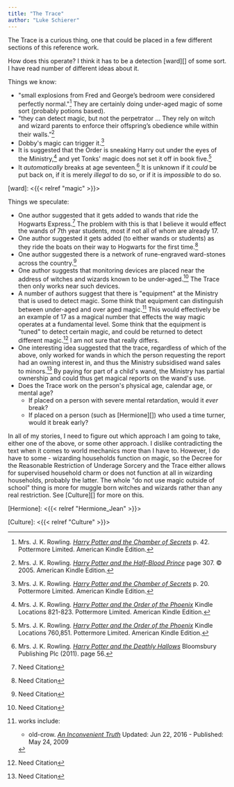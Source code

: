 ```yaml
---
title: "The Trace"
author: "Luke Schierer"
---
```


The Trace is a curious thing, one that could be placed in a few different
sections of this reference work.  

How does this operate?  I think it has to be a detection [ward][] of some sort.
I have read number of different ideas about it.

Things we know:

* "small explosions from Fred and George’s bedroom were considered perfectly
  normal."[^210618-1] They are certainly doing under-aged magic of some sort
  (probably potions based). 
* "they can detect magic, but not the perpetrator … They rely on witch and
  wizard parents to enforce their offspring’s obedience while within their
  walls.”[^210810-4]
* Dobby's magic can trigger it.[^210618-2]
* It is suggested that the Order is sneaking Harry out under the eyes of the
  Ministry,[^210618-3] and yet Tonks' magic does not set it off in book five.[^210618-4]
* It *automatically* breaks at age seventeen.[^221123-1]  It is unknown if it
  *could* be put back on, if it is merely *illegal* to do so, or if it is
  *impossible* to do so.

[^221123-1]: Mrs. J. K. Rowling.
    _[Harry Potter and the Deathly Hallows](https://www.librarything.com/work/3577382/book/225886820)_
    Bloomsbury Publishing Plc (2011). page 56.

[ward]: <{{< relref "magic" >}}>

Things we speculate: 

* One author suggested that it gets added to wands that ride the Hogwarts
  Express.[^210329-13] The problem with this is that I believe it would effect
  the wands of 7th year students, most if not all of whom are already 17. 
* One author suggested it gets added (to either wands or students) as they ride
  the boats on their way to Hogwarts for the first time.[^210329-14]
* One author suggested there is a network of rune-engraved ward-stones across
  the country.[^210329-15] 
* One author suggests that monitoring devices are placed near the address of
  witches and wizards known to be under-aged.[^210329-16] The Trace then only
  works near such devices. 
* A number of authors suggest that there is "equipment" at the Ministry that is used to
  detect magic.  Some think that equipment can distinguish between under-aged and
  over aged magic.[^210329-17] This would effectively be an example of 17 as a
  magical number that effects the way magic operates at a fundamental level.
  Some think that the equipment is "tuned" to detect certain magic, and could be
  returned to detect different magic.[^210329-18] I am not sure that really differs. 
* One interesting idea suggested that the trace, regardless of which of the
  above, only worked for wands in which the person requesting the report had an
  owning interest in, and thus the Ministry subsidised wand sales to
  minors.[^210329-19] By paying for part of a child's wand, the Ministry has
  partial ownership and could thus get magical reports on the wand's use. 
* Does the Trace work on the person's physical age, calendar age, or mental age? 
  * If placed on a person with severe mental retardation, would it *ever* break?
  * If placed on a person (such as [Hermione][]) who used a time turner, would it break early?

In all of my stories, I need to figure out which approach I am going to take,
either one of the above, or some other approach.  I dislike contradicting the
text when it comes to world mechanics more than I have to.  However, I do have
to some - wizarding households function on magic, so the Decree for the
Reasonable Restriction of Underage Sorcery and the Trace either allows for
supervised household charm or does not function at all in wizarding households,
probably the latter.  The whole "do not use magic outside of school" thing is
more for muggle born witches and wizards rather than any real restriction. See
[Culture][] for more on this. 

[Hermione]: <{{< relref "Hermione_Jean" >}}>

[Culture]: <{{< relref "Culture" >}}>

[^210810-4]: Mrs. J. K. Rowling. 
    _[Harry Potter and the Half-Blood Prince](https://www.goodreads.com/book/show/1.Harry_Potter_and_the_Half_Blood_Prince)_
    page 307. © 2005. American Kindle Edition. 

[^210618-1]: Mrs. J. K. Rowling. 
    _[Harry Potter and the Chamber of Secrets](https://www.goodreads.com/book/show/15881.Harry_Potter_and_the_Chamber_of_Secrets)_
    p. 42. Pottermore Limited. American Kindle Edition. 

[^210618-2]: Mrs. J. K. Rowling. 
    _[Harry Potter and the Chamber of Secrets](https://www.goodreads.com/book/show/15881.Harry_Potter_and_the_Chamber_of_Secrets)_
    p. 20. Pottermore Limited. American Kindle Edition. 

[^210618-3]: Mrs. J. K. Rowling.
    _[Harry Potter and the Order of the Phoenix](https://www.goodreads.com/book/show/2.Harry_Potter_and_the_Order_of_the_Phoenix)_
    Kindle Locations 821-823. Pottermore Limited. American Kindle Edition. 

[^210618-4]: Mrs. J. K. Rowling.
    _[Harry Potter and the Order of the Phoenix](https://www.goodreads.com/book/show/2.Harry_Potter_and_the_Order_of_the_Phoenix)_
    Kindle Locations 760,851. Pottermore Limited. American Kindle Edition. 

[^210329-13]: Need Citation

[^210329-14]: Need Citation

[^210329-15]: Need Citation

[^210329-16]: Need Citation

[^210329-17]: works include:
    * old-crow. _[An Inconvenient Truth](https://www.fanfiction.net/s/5084287)_ Updated: Jun 22, 2016 - Published: May 24, 2009

[^210329-18]: Need Citation

[^210329-19]: Need Citation

[^210329-12]: [Wikipedia](https://en.wikipedia.org/) 
    "[Emancipation of minors](https://en.wikipedia.org/wiki/Emancipation_of_minors)
    Last Updated: 2021-03-27. Last Viewed: 2021-03-29.

[^180709-2]: Mrs. J. K. Rowling. _Harry Potter and the Order of the Phoenix_.  Chapter 37. Location 12236. 

[^200731-4]: Mrs. J. K. Rowling.  _Harry Potter and the Goblet of Fire_ 

[^200731-5]: Mrs. J. K. Rowling. _Harry Potter and the Order of the Phoenix_

[^200731-6]: Radaslab.  
    _[Not Normal](https://www.fanfiction.net/s/7144149)_
    [Fanfiction.net](https://www.fanfiction.net/) 
    [Chapter 59](https://www.fanfiction.net/s/7144149/59/Not-Normal)  Published 2011-07-04,
    Updated 2013-08-10, Last Viewed 2020-07-31.

[^200731-7]: Citation needed. 

[^210302-1]: Mrs. J. K. Rowling. 
    "[Illness and Disability](https://www.wizardingworld.com/writing-by-jk-rowling/illness-and-disability)"
    Originally published on Pottermore on 2015-08-10.  Last Viewed 2021-03-02. 

[^210304-5]: Mrs. J. K. Rowling.
    "[Uagadou](https://www.wizardingworld.com/writing-by-jk-rowling/uagadou)"
    Originally published on Pottermore on 2016-01-30. Last Viewed 2021-03-04.

[^210304-6]: Mrs. J. K. Rowling.
    "[Uagadou](https://www.wizardingworld.com/writing-by-jk-rowling/uagadou)"
    Originally published on Pottermore on 2016-01-30. Last Viewed 2021-03-04.

[^210302-2]: Mrs. J. K. Rowling. _Harry Potter and the Chamber of Secrets_
    Pottermore Limited. American Kindle Edition. Approx Location 4405 of 4470.

[^210302-5]: Sunlesswarmth. _[BrokenProphecy](https://www.fanfiction.net/s/13712386)_
    [Chapter 3](https://www.fanfiction.net/s/13712386/3/Broken-Prophecy)
    Published 2020-10-04. Updated 2020-12-01. Last Viewed 2021-03-02.


